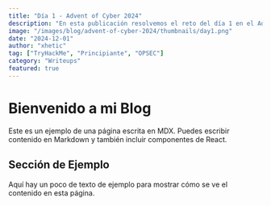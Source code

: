 ```yaml
---
title: "Día 1 - Advent of Cyber 2024"
description: "En esta publicación resolvemos el reto del día 1 en el Advent of Cyber 2024 organizado por TryHackMe."
image: "/images/blog/advent-of-cyber-2024/thumbnails/day1.png"
date: "2024-12-01"
author: "xhetic"
tag: ["TryHackMe", "Principiante", "OPSEC"]
category: "Writeups"
featured: true
---
```


# Bienvenido a mi Blog

Este es un ejemplo de una página escrita en MDX. Puedes escribir contenido en Markdown y también incluir componentes de React.

## Sección de Ejemplo

Aquí hay un poco de texto de ejemplo para mostrar cómo se ve el contenido en esta página.
